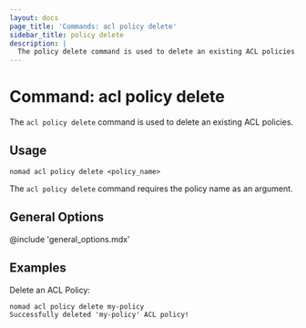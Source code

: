 ```yaml
---
layout: docs
page_title: 'Commands: acl policy delete'
sidebar_title: policy delete
description: |
  The policy delete command is used to delete an existing ACL policies.
---
```


# Command: acl policy delete

The `acl policy delete` command is used to delete an existing ACL policies.

## Usage

```plaintext
nomad acl policy delete <policy_name>
```

The `acl policy delete` command requires the policy name as an argument.

## General Options

@include 'general_options.mdx'

## Examples

Delete an ACL Policy:

```shell-session
nomad acl policy delete my-policy
Successfully deleted 'my-policy' ACL policy!
```
